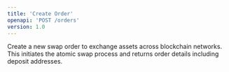 ```yaml
---
title: 'Create Order'
openapi: 'POST /orders'
version: 1.0
--- 
```


Create a new swap order to exchange assets across blockchain networks. This initiates the atomic swap process and returns order details including deposit addresses.
